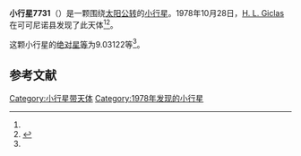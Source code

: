 {{Infobox planet
| bgcolour = #FFFFC0
| name = 7731
| symbol = 
| image = 
| caption = 
| discovery = yes
| discovery_ref = 
| discoverer = [[H._L._Giclas|H. L. Giclas]]
| discovery_site = [[可可尼诺县|可可尼诺县]] 
| discovered = 1978年10月28日
| designations = yes
| mp_name = 
| named_after = 
| alt_names = 1978 UV/ 1988 BD
| mp_category = [[主带小行星|主带小行星]]
| orbit_ref = <ref name="a">[http://ssd.jpl.nasa.gov/sbdb.cgi?sstr=7731 7731] {{Wayback|url=http://ssd.jpl.nasa.gov/sbdb.cgi?sstr=7731 |date=20210812225912 }}，小行星數據庫瀏覽器（JPL Small-Body Database Browser）－[[美国国家航空航天局|美国国家航空航天局]]喷气推进实验室</ref>
| epoch = 2456400.5 (2013年4月18日更新)
| aphelion = {{convert|3.3696511|AU|km|3|abbr=on|lk=out}}
| perihelion = {{convert|1.9613537|AU|km|3|abbr=on}}
| semimajor = {{convert|2.6655024|AU|km|3|abbr=on}}
| eccentricity = 0.2641711
| period = 1589.523837 [[日|日]]<br />4.35[[儒略年|儒略年]]
| avg_speed = 
| inclination = 6.24700
| asc_node = 46.19309
| mean_anomaly = 
| arg_peri = 9.03122
| satellites = 
| physical_characteristics = yes
| dimensions = 
| mass = 
| density = 
| surface_grav = 
| escape_velocity = 
| sidereal_day = 
| axial_tilt = 
| pole_ecliptic_lat = 
| pole_ecliptic_lon = 
| albedo = 
| temperatures= 
| temp_name1 = 
| mean_temp_1 = 
| max_temp_1 = 
| temp_name2 = 
| max_temp_2 = 
| spectral_type = 
| abs_magnitude = 9.03122
}}

'''小行星7731'''（{{lang-en|7731}}）是一颗围绕[[太阳|太阳]][[公转|公转]]的[[小行星|小行星]]。1978年10月28日，[[H._L._Giclas|H. L. Giclas]]在可可尼诺县发现了此天体<ref name="a" /><ref>{{cite news|title=小行星列表|url=http://cfa-www.harvard.edu/iau/lists/NumberedMPs.txt|accessdate=2013-07-08|newspaper=哈佛大学|archive-date=2008-05-17|archive-url=https://web.archive.org/web/20080517010638/http://cfa-www.harvard.edu/iau/lists/NumberedMPs.txt|dead-url=no}}</ref>。

这颗小行星的[[绝对星等|绝对星等]]为9.03122等<ref name="a" />。

==参考文献==
{{reflist}}
{{Minor Planet Number|[[小行星7730|小行星7730]]|[[小行星7732|小行星7732]]}}

{{小天体}}

[[Category:小行星带天体|Category:小行星带天体]]
[[Category:1978年发现的小行星|Category:1978年发现的小行星]]

{{asteroid-stub}}